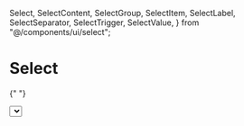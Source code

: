 
  Select,
  SelectContent,
  SelectGroup,
  SelectItem,
  SelectLabel,
  SelectSeparator,
  SelectTrigger,
  SelectValue,
} from "@/components/ui/select";

<Meta title="Select" component={Select} />

# Select

{" "}

<Select>
  <SelectTrigger>
    <SelectValue placeholder="Select a fruit" />
  </SelectTrigger>
  <SelectContent>
    <SelectGroup>
      <SelectLabel>Fruits</SelectLabel>
      <SelectItem value="apple">Apple</SelectItem>
      <SelectItem value="banana">Banana</SelectItem>
      <SelectItem value="blueberry">Blueberry</SelectItem>
      <SelectItem value="grapes">Grapes</SelectItem>
      <SelectItem value="pineapple">Pineapple</SelectItem>
    </SelectGroup>
    <SelectSeparator />
    <SelectGroup>
      <SelectLabel>Vegetables</SelectLabel>
      <SelectItem value="aubergine">Aubergine</SelectItem>
      <SelectItem value="broccoli">Broccoli</SelectItem>
      <SelectItem value="carrot" disabled>
        Carrot
      </SelectItem>
      <SelectItem value="courgette">Courgette</SelectItem>
      <SelectItem value="leek">Leek</SelectItem>
    </SelectGroup>
    <SelectSeparator />
    <SelectGroup>
      <SelectLabel>Meat</SelectLabel>
      <SelectItem value="beef">Beef</SelectItem>
      <SelectItem value="chicken">Chicken</SelectItem>
      <SelectItem value="lamb">Lamb</SelectItem>
      <SelectItem value="pork">Pork</SelectItem>
    </SelectGroup>
  </SelectContent>
</Select>
